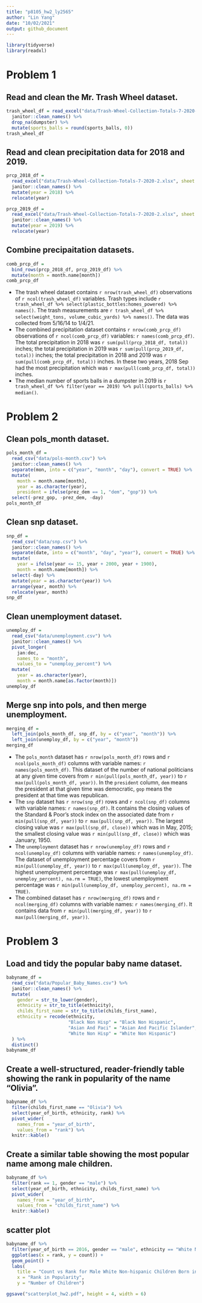 ```yaml
---
title: "p8105_hw2_ly2565"
author: "Lin Yang"
date: "10/02/2021"
output: github_document
---
```


```r
library(tidyverse)
library(readxl)
```

# Problem 1

## Read and clean the Mr. Trash Wheel dataset.

```r
trash_wheel_df = read_excel("data/Trash-Wheel-Collection-Totals-7-2020-2.xlsx", sheet = "Mr. Trash Wheel", range = "A2:N535") %>%  
  janitor::clean_names() %>% 
  drop_na(dumpster) %>% 
  mutate(sports_balls = round(sports_balls, 0))
trash_wheel_df
```

## Read and clean precipitation data for 2018 and 2019.

```r
prcp_2018_df = 
  read_excel("data/Trash-Wheel-Collection-Totals-7-2020-2.xlsx", sheet = "2018 Precipitation", range = "A2:B14") %>% 
  janitor::clean_names() %>% 
  mutate(year = 2018) %>% 
  relocate(year)

prcp_2019_df = 
  read_excel("data/Trash-Wheel-Collection-Totals-7-2020-2.xlsx", sheet = "2019 Precipitation", range = "A2:B14") %>% 
  janitor::clean_names() %>% 
  mutate(year = 2019) %>% 
  relocate(year)
```

## Combine precipaitation datasets.

```r
comb_prcp_df = 
  bind_rows(prcp_2018_df, prcp_2019_df) %>% 
  mutate(month = month.name[month])
comb_prcp_df
```

* The trash wheel dataset contains `r nrow(trash_wheel_df)` observations of `r ncol(trash_wheel_df)` variables. Trash types include `r trash_wheel_df %>% select(plastic_bottles:homes_powered) %>% names()`. The trash measurements are `r trash_wheel_df %>% select(weight_tons, volume_cubic_yards) %>% names()`. The data was collected from 5/16/14 to 1/4/21.
* The combined precipitation dataset contains `r nrow(comb_prcp_df)` observations of `r ncol(comb_prcp_df)` variables: `r names(comb_prcp_df)`. The total precipitation in 2018 was `r sum(pull(prcp_2018_df, total))` inches; the total precipitation in 2019 was `r sum(pull(prcp_2019_df, total))` inches; the total precipitation in 2018 and 2019 was `r sum(pull(comb_prcp_df, total))` inches. In these two years, 2018 Sep had the most precipitation which was `r max(pull(comb_prcp_df, total))` inches.
* The median number of sports balls in a dumpster in 2019 is `r trash_wheel_df %>% filter(year == 2019) %>% pull(sports_balls) %>% median()`.

# Problem 2

## Clean pols_month dataset.

```r
pols_month_df = 
  read_csv("data/pols-month.csv") %>% 
  janitor::clean_names() %>% 
  separate(mon, into = c("year", "month", "day"), convert = TRUE) %>% 
  mutate(
    month = month.name[month],
    year = as.character(year),
    president = ifelse(prez_dem == 1, "dem", "gop")) %>%
  select(-prez_gop, -prez_dem, -day)
pols_month_df  
```

## Clean snp dataset.

```r
snp_df = 
  read_csv("data/snp.csv") %>% 
  janitor::clean_names() %>% 
  separate(date, into = c("month", "day", "year"), convert = TRUE) %>% 
  mutate(
    year = ifelse(year <= 15, year + 2000, year + 1900),
    month = month.name[month]) %>% 
  select(-day) %>% 
  mutate(year = as.character(year)) %>% 
  arrange(year, month) %>% 
  relocate(year, month)
snp_df 
```

## Clean unemployment dataset.

```r
unemploy_df =
  read_csv("data/unemployment.csv") %>%
  janitor::clean_names() %>% 
  pivot_longer(
    jan:dec,
    names_to = "month",
    values_to = "unemploy_percent") %>% 
  mutate(
    year = as.character(year),
    month = month.name[as.factor(month)])
unemploy_df
``` 

## Merge snp into pols, and then merge unemployment.

```r
merging_df =
  left_join(pols_month_df, snp_df, by = c("year", "month")) %>% 
  left_join(unemploy_df, by = c("year", "month"))
merging_df
```

* The `pols_month` dataset has `r nrow(pols_month_df)` rows and `r ncol(pols_month_df)` columns with variable names: `r names(pols_month_df)`. This dataset of the number of national politicians at any given time covers from `r min(pull(pols_month_df, year)) ` to `r max(pull(pols_month_df, year))`. In the `president` column, `dem` means the president at that given time was democratic, `gop` means the president at that time was republican.
* The `snp` dataset has `r nrow(snp_df)` rows and `r ncol(snp_df)` columns with variable names: `r names(snp_df)`. It contains the closing values of the Standard & Poor’s stock index on the associated date from `r min(pull(snp_df, year))` to `r max(pull(snp_df, year))`. The largest closing value was `r max(pull(snp_df, close))` which was in May, 2015; the smallest closing value was `r min(pull(snp_df, close))` which was January, 1950.
* The `unemployment` dataset has `r nrow(unemploy_df)` rows and `r ncol(unemploy_df)` columns with variable names: `r names(unemploy_df)`. The dataset of unemployment percentage covers from `r min(pull(unemploy_df, year))` to `r max(pull(unemploy_df, year))`. The highest unemployment percentage was `r max(pull(unemploy_df, unemploy_percent), na.rm = TRUE)`, the lowest unemployment percentage was `r min(pull(unemploy_df, unemploy_percent), na.rm = TRUE)`. 
* The combined dataset has `r nrow(merging_df)` rows and `r ncol(merging_df)` columns with variable names: `r names(merging_df)`. It contains data from `r min(pull(merging_df, year))` to ` r max(pull(merging_df, year))`.


# Problem 3

## Load and tidy the popular baby name dataset.

```r
babyname_df = 
  read_csv("data/Popular_Baby_Names.csv") %>% 
  janitor::clean_names() %>% 
  mutate(
    gender = str_to_lower(gender),
    ethnicity = str_to_title(ethnicity),
    childs_first_name = str_to_title(childs_first_name),
    ethnicity = recode(ethnicity,
                       "Black Non Hisp" = "Black Non Hispanic",
                       "Asian And Paci" = "Asian And Pacific Islander",
                       "White Non Hisp" = "White Non Hispanic")
  ) %>% 
  distinct()
babyname_df
```

## Create a well-structured, reader-friendly table showing the rank in popularity of the name “Olivia”.

```r
babyname_df %>% 
  filter(childs_first_name == "Olivia") %>% 
  select(year_of_birth, ethnicity, rank) %>% 
  pivot_wider(
    names_from = "year_of_birth",
    values_from = "rank") %>% 
  knitr::kable()
```

## Create a similar table showing the most popular name among male children.

```r
babyname_df %>% 
  filter(rank == 1, gender == "male") %>% 
  select(year_of_birth, ethnicity, childs_first_name) %>% 
  pivot_wider(
    names_from = "year_of_birth",
    values_from = "childs_first_name") %>% 
  knitr::kable()
```

## scatter plot
```r
babyname_df %>%
  filter(year_of_birth == 2016, gender == "male", ethnicity == "White Non Hispanic") %>% 
  ggplot(aes(x = rank, y = count)) +
  geom_point() +
  labs(
    title = "Count vs Rank for Male White Non-hispanic Children Born in 2016",
    x = "Rank in Popularity",
    y = "Number of Children") 

ggsave("scatterplot_hw2.pdf", height = 4, width = 6)
```   











